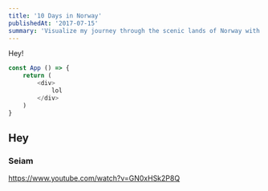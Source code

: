 ```yaml
---
title: '10 Days in Norway'
publishedAt: '2017-07-15'
summary: 'Visualize my journey through the scenic lands of Norway with rich, stunning pictures and daily travel logs.'
---
```


Hey!

```jsx:hello.js
const App () => {
    return (
        <div>
            lol
        </div>
    )
}
```

## Hey

### Seiam

https://www.youtube.com/watch?v=GN0xHSk2P8Q
